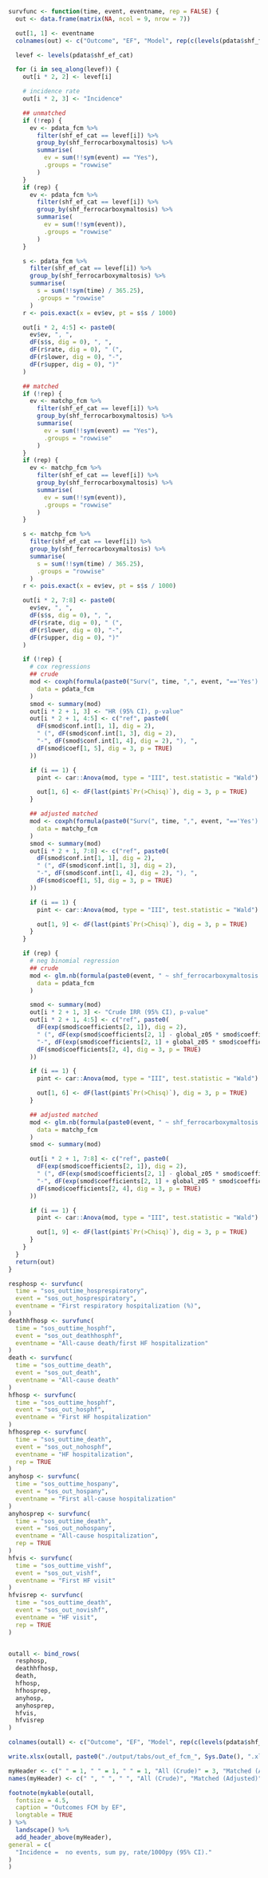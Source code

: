 ```r
survfunc <- function(time, event, eventname, rep = FALSE) {
  out <- data.frame(matrix(NA, ncol = 9, nrow = 7))

  out[1, 1] <- eventname
  colnames(out) <- c("Outcome", "EF", "Model", rep(c(levels(pdata$shf_ferrocarboxymaltosis), "p interaction"), 2))

  levef <- levels(pdata$shf_ef_cat)

  for (i in seq_along(levef)) {
    out[i * 2, 2] <- levef[i]

    # incidence rate
    out[i * 2, 3] <- "Incidence"

    ## unmatched
    if (!rep) {
      ev <- pdata_fcm %>%
        filter(shf_ef_cat == levef[i]) %>%
        group_by(shf_ferrocarboxymaltosis) %>%
        summarise(
          ev = sum(!!sym(event) == "Yes"),
          .groups = "rowwise"
        )
    }
    if (rep) {
      ev <- pdata_fcm %>%
        filter(shf_ef_cat == levef[i]) %>%
        group_by(shf_ferrocarboxymaltosis) %>%
        summarise(
          ev = sum(!!sym(event)),
          .groups = "rowwise"
        )
    }

    s <- pdata_fcm %>%
      filter(shf_ef_cat == levef[i]) %>%
      group_by(shf_ferrocarboxymaltosis) %>%
      summarise(
        s = sum(!!sym(time) / 365.25),
        .groups = "rowwise"
      )
    r <- pois.exact(x = ev$ev, pt = s$s / 1000)

    out[i * 2, 4:5] <- paste0(
      ev$ev, ", ",
      dF(s$s, dig = 0), ", ",
      dF(r$rate, dig = 0), " (",
      dF(r$lower, dig = 0), "-",
      dF(r$upper, dig = 0), ")"
    )

    ## matched
    if (!rep) {
      ev <- matchp_fcm %>%
        filter(shf_ef_cat == levef[i]) %>%
        group_by(shf_ferrocarboxymaltosis) %>%
        summarise(
          ev = sum(!!sym(event) == "Yes"),
          .groups = "rowwise"
        )
    }
    if (rep) {
      ev <- matchp_fcm %>%
        filter(shf_ef_cat == levef[i]) %>%
        group_by(shf_ferrocarboxymaltosis) %>%
        summarise(
          ev = sum(!!sym(event)),
          .groups = "rowwise"
        )
    }

    s <- matchp_fcm %>%
      filter(shf_ef_cat == levef[i]) %>%
      group_by(shf_ferrocarboxymaltosis) %>%
      summarise(
        s = sum(!!sym(time) / 365.25),
        .groups = "rowwise"
      )
    r <- pois.exact(x = ev$ev, pt = s$s / 1000)

    out[i * 2, 7:8] <- paste0(
      ev$ev, ", ",
      dF(s$s, dig = 0), ", ",
      dF(r$rate, dig = 0), " (",
      dF(r$lower, dig = 0), "-",
      dF(r$upper, dig = 0), ")"
    )

    if (!rep) {
      # cox regressions
      ## crude
      mod <- coxph(formula(paste0("Surv(", time, ",", event, "=='Yes') ~ shf_ferrocarboxymaltosis * relevel(shf_ef_cat, ref = '", levef[i], "')")),
        data = pdata_fcm
      )
      smod <- summary(mod)
      out[i * 2 + 1, 3] <- "HR (95% CI), p-value"
      out[i * 2 + 1, 4:5] <- c("ref", paste0(
        dF(smod$conf.int[1, 1], dig = 2),
        " (", dF(smod$conf.int[1, 3], dig = 2),
        "-", dF(smod$conf.int[1, 4], dig = 2), "), ",
        dF(smod$coef[1, 5], dig = 3, p = TRUE)
      ))

      if (i == 1) {
        pint <- car::Anova(mod, type = "III", test.statistic = "Wald")

        out[1, 6] <- dF(last(pint$`Pr(>Chisq)`), dig = 3, p = TRUE)
      }

      ## adjusted matched
      mod <- coxph(formula(paste0("Surv(", time, ",", event, "=='Yes') ~ shf_ferrocarboxymaltosis * relevel(shf_ef_cat, ref = '", levef[i], "') +  strata(par)")),
        data = matchp_fcm
      )
      smod <- summary(mod)
      out[i * 2 + 1, 7:8] <- c("ref", paste0(
        dF(smod$conf.int[1, 1], dig = 2),
        " (", dF(smod$conf.int[1, 3], dig = 2),
        "-", dF(smod$conf.int[1, 4], dig = 2), "), ",
        dF(smod$coef[1, 5], dig = 3, p = TRUE)
      ))

      if (i == 1) {
        pint <- car::Anova(mod, type = "III", test.statistic = "Wald")

        out[1, 9] <- dF(last(pint$`Pr(>Chisq)`), dig = 3, p = TRUE)
      }
    }

    if (rep) {
      # neg binomial regression
      ## crude
      mod <- glm.nb(formula(paste0(event, " ~ shf_ferrocarboxymaltosis * relevel(shf_ef_cat, ref = '", levef[i], "') + offset(log(", time, "))")),
        data = pdata_fcm
      )

      smod <- summary(mod)
      out[i * 2 + 1, 3] <- "Crude IRR (95% CI), p-value"
      out[i * 2 + 1, 4:5] <- c("ref", paste0(
        dF(exp(smod$coefficients[2, 1]), dig = 2),
        " (", dF(exp(smod$coefficients[2, 1] - global_z05 * smod$coefficients[2, 2]), dig = 2),
        "-", dF(exp(smod$coefficients[2, 1] + global_z05 * smod$coefficients[2, 2]), dig = 2), "), ",
        dF(smod$coefficients[2, 4], dig = 3, p = TRUE)
      ))

      if (i == 1) {
        pint <- car::Anova(mod, type = "III", test.statistic = "Wald")

        out[1, 6] <- dF(last(pint$`Pr(>Chisq)`), dig = 3, p = TRUE)
      }

      ## adjusted matched
      mod <- glm.nb(formula(paste0(event, " ~ shf_ferrocarboxymaltosis * relevel(shf_ef_cat, ref = '", levef[i], "') + offset(log(", time, "))")),
        data = matchp_fcm
      )
      smod <- summary(mod)

      out[i * 2 + 1, 7:8] <- c("ref", paste0(
        dF(exp(smod$coefficients[2, 1]), dig = 2),
        " (", dF(exp(smod$coefficients[2, 1] - global_z05 * smod$coefficients[2, 2]), dig = 2),
        "-", dF(exp(smod$coefficients[2, 1] + global_z05 * smod$coefficients[2, 2]), dig = 2), "), ",
        dF(smod$coefficients[2, 4], dig = 3, p = TRUE)
      ))

      if (i == 1) {
        pint <- car::Anova(mod, type = "III", test.statistic = "Wald")

        out[1, 9] <- dF(last(pint$`Pr(>Chisq)`), dig = 3, p = TRUE)
      }
    }
  }
  return(out)
}

resphosp <- survfunc(
  time = "sos_outtime_hosprespiratory",
  event = "sos_out_hosprespiratory",
  eventname = "First respiratory hospitalization (%)",
)
deathhfhosp <- survfunc(
  time = "sos_outtime_hosphf",
  event = "sos_out_deathhosphf",
  eventname = "All-cause death/first HF hospitalization"
)
death <- survfunc(
  time = "sos_outtime_death",
  event = "sos_out_death",
  eventname = "All-cause death"
)
hfhosp <- survfunc(
  time = "sos_outtime_hosphf",
  event = "sos_out_hosphf",
  eventname = "First HF hospitalization"
)
hfhosprep <- survfunc(
  time = "sos_outtime_death",
  event = "sos_out_nohosphf",
  eventname = "HF hospitalization",
  rep = TRUE
)
anyhosp <- survfunc(
  time = "sos_outtime_hospany",
  event = "sos_out_hospany",
  eventname = "First all-cause hospitalization"
)
anyhosprep <- survfunc(
  time = "sos_outtime_death",
  event = "sos_out_nohospany",
  eventname = "All-cause hospitalization",
  rep = TRUE
)
hfvis <- survfunc(
  time = "sos_outtime_vishf",
  event = "sos_out_vishf",
  eventname = "First HF visit"
)
hfvisrep <- survfunc(
  time = "sos_outtime_death",
  event = "sos_out_novishf",
  eventname = "HF visit",
  rep = TRUE
)


outall <- bind_rows(
  resphosp,
  deathhfhosp,
  death,
  hfhosp,
  hfhosprep,
  anyhosp,
  anyhosprep,
  hfvis,
  hfvisrep
)

colnames(outall) <- c("Outcome", "EF", "Model", rep(c(levels(pdata$shf_ferrocarboxymaltosis), "p interaction"), 2))

write.xlsx(outall, paste0("./output/tabs/out_ef_fcm_", Sys.Date(), ".xlsx"), rowNames = FALSE)

myHeader <- c(" " = 1, " " = 1, " " = 1, "All (Crude)" = 3, "Matched (Adjusted)" = 3)
names(myHeader) <- c(" ", " ", " ", "All (Crude)", "Matched (Adjusted)")

footnote(mykable(outall,
  fontsize = 4.5,
  caption = "Outcomes FCM by EF",
  longtable = TRUE
) %>%
  landscape() %>%
  add_header_above(myHeader),
general = c(
  "Incidence =  no events, sum py, rate/1000py (95% CI)."
)
)
```

